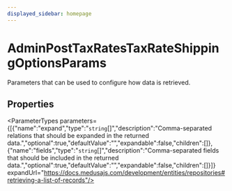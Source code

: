 ```yaml
---
displayed_sidebar: homepage
---
```



# AdminPostTaxRatesTaxRateShippingOptionsParams

Parameters that can be used to configure how data is retrieved.

## Properties

<ParameterTypes parameters={[{"name":"expand","type":"`string`[]","description":"Comma-separated relations that should be expanded in the returned data.","optional":true,"defaultValue":"","expandable":false,"children":[]},{"name":"fields","type":"`string`[]","description":"Comma-separated fields that should be included in the returned data.","optional":true,"defaultValue":"","expandable":false,"children":[]}]} expandUrl="https://docs.medusajs.com/development/entities/repositories#retrieving-a-list-of-records"/>
